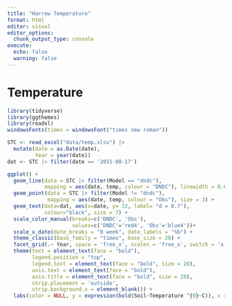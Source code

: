 ```yaml
---
title: "Harrow Temperature"
format: html
editor: visual
editor_options: 
  chunk_output_type: console
execute: 
  echo: false
  warning: false
---
```


# Temperature

```r
library(tidyverse)
library(ggthemes)
library(readxl)
windowsFonts(times = windowsFont("times new roman"))

STC <- read_excel("data/temp.xlsx") |>
  mutate(date = as.Date(date),
         Year = year(date))
dat <- STC |> filter(date == '2015-08-17')

ggplot() +
  geom_line(data = STC |> filter(Model == "dndc"), 
            mapping = aes(date, temp, colour = "DNDC"), linewidth = 0.6) +
  geom_point(data = STC |> filter(Model != "dndc"), 
             mapping = aes(date, temp, colour = "Obs"), size = 3) +
  geom_text(data=dat, aes(x=date, y= 32, label= "d = 0.7"), 
            colour="black", size = 7) +
  scale_color_manual(breaks=c('DNDC', 'Obs'),
                     values=c('DNDC'='red4', 'Obs'='blue4'))+
  scale_x_date(date_breaks = "8 week", date_labels = "%b") +
  theme_classic(base_family = "times", base_size = 20) +
  facet_grid(.~ Year, space = 'free_x', scales = 'free_x', switch = 'x') +
  theme(text = element_text(face = "bold"),
        legend.position = "top",
        legend.text = element_text(face = "bold", size = 20),
        axis.text = element_text(face = "bold"),
        axis.title = element_text(face = "bold", size = 20),
        strip.placement = 'outside',
        strip.background.x = element_blank()) +
  labs(color = NULL, y = expression(bold(Soil~Temperature ^{0}~C)), x = NULL)

```
